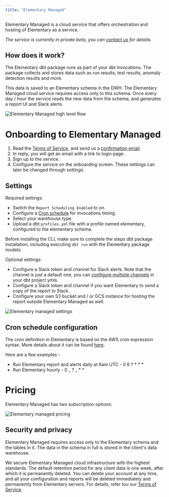 ```yaml
---
title: "Elementary Managed"
---
```


Elementary Managed is a cloud service that offers orchestration and hosting of Elementary as a service.

_The service is currently in private beta, you can [contact us](mailto:team@elementary-data.com) for details._

## How does it work?

The Elementary dbt package runs as part of your dbt invocations.
The package collects and stores data such as run results, test results, anomaly detection results and more.

This data is saved to an Elementary schema in the DWH.
The Elementary Managed cloud service requires access only to this schema.
Once every day / hour the service reads the new data from the schema, and generates a report UI and Slack alerts.

<img
  src="/pics/elementary-managed.png"
  alt="Elementary Managed high level flow"
/>

# Onboarding to Elementary Managed

1. Read the [Terms of Service](https://www.elementary-data.com/terms-of-service), and send us a <a href="mailto:team@elementary-data.com?subject=I want to try Elementary managed!&body=I accept the Terms of Service of Elementary managed. Please send me an onboarding link.">confirmation email</a>.
2. In reply, you will get an email with a link to login page.
3. Sign up to the service.
4. Configure the service on the onboarding screen. These settings can later be changed through _settings_.

## Settings

Required settings:

- Switch the `Report Scheduling Enabled` to on.
- Configure a [Cron schedule](/cloud/elementary-managed#cron-schedule-configuration) for invocations timing.
- Select your warehouse type.
- Upload a dbt `profiles.yml` file with a profile named elementary, configured to the elementary schema.

Before installing the CLI, make sure to complete the steps dbt package installation, including executing `dbt run` with the Elementary package models.

<Accordion title="Not sure how to create the profile?">
  <Snippet file="add-connection-profile.mdx" />
  <Snippet file="faq/question-connection-profile.mdx" />
  <Snippet file="faq/question-profile-permissions.mdx" />
</Accordion>

Optional settings:

- Configure a Slack token and channel for Slack alerts. Note that the channel is just a default one, you can [configure multiple channels](/quickstart/send-slack-alerts#customize-alerts-owners-tags-and-subscribers) in your dbt project ymls.
- Configure a Slack token and channel if you want Elementary to send a copy of the report to Slack.
- Configure your own S3 bucket and / or GCS instance for hosting the report outside Elementary Managed as well.

<img
  src="/pics/onboarding-elementary-managed.png"
  alt="Elementary managed settings"
/>

## Cron schedule configuration

The cron definition in Elementary is based on the AWS cron expression syntax.
More details about it can be found [here](https://docs.aws.amazon.com/eventbridge/latest/userguide/eb-create-rule-schedule.html#eb-cron-expressions).

Here are a few examples -

- Run Elementary report and alerts daily at 6am UTC - 0 6 ? \* \* \*
- Run Elementary hourly - 0 _ ? _ \* \*

# Pricing

Elementary Managed has two subscription options:

<img
  src="/pics/pricing-elementary-managed.png"
  alt="Elementary managed pricing"
/>

## Security and privacy

Elementary Managed requires access only to the Elementary schema and the tables in it.
The data in the schema in full is stored in the client's data warehouse.

We secure Elementary Managed cloud infrastructure with the highest standards.
The default retention period for any client data is one week, after which it is permanently deleted.
You can delete your account at any time, and all your configuration and reports will be deleted immediately and permanently from Elementary servers.
For details, refer tou our [Terms of Service](https://www.elementary-data.com/terms-of-service).
